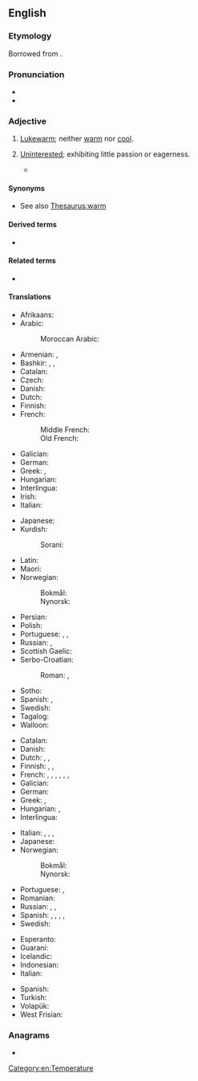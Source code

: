 ==English==
{{was wotd|2010|September|14}}

===Etymology===
Borrowed from {{bor|en|la|tepidus}}.

===Pronunciation===
* {{IPA|/ˈtɛpɪd/|lang=en}}
* {{audio|en-us-tepid.ogg|Audio (US)|lang=en}}

===Adjective===
{{en-adj|-}}

# [[lukewarm|Lukewarm]]; neither [[warm]] nor [[cool]].
#: {{ux|en|I'm drinking a cup of '''tepid''' water.}}
#: {{syn|en|lukewarm}}
# [[uninterested|Uninterested]]; exhibiting little passion or eagerness.
#: {{ux|en|He gave me a '''tepid''' response to the proposal.}}
#* {{quote-journal|date=October 22, 2016
|author=Rami G Khouri
|title=Lebanese oligarchy preserves its interests once again
|work=Aljazeera
|url=http://www.aljazeera.com/indepth/opinion/2016/10/lebanese-oligarchy-preserves-interests-161021075017806.html
|page=
|passage=The erratic behaviour of Hariri now is largely explained by the fact that his best days may be behind him, given his long absences from the country for security reasons, his declining Saudi business interests, some local challenges to his '''tepid''' leadership in recent municipal elections, and his decline in stature in the eyes of his Saudi backers.
}}
#: {{syn|en|uninterested|lukewarm}}

====Synonyms====
* See also [[Thesaurus:warm]]

====Derived terms====
* {{l|en|tepidness}}

====Related terms====
* {{l|en|tepidity}}

====Translations====
{{trans-top|lukewarm}}
* Afrikaans: {{t|af|lou}}
* Arabic:
*: Moroccan Arabic: {{t|ary|دافي|tr=dæfi}}
* Armenian: {{t+|hy|տաքավուն}}, {{t+|hy|գոլ}}
* Bashkir: {{t|ba|имшеү}}, {{t|ba|йылымыс}}, {{t|ba|йылымса}}
* Catalan: {{t|ca|tebi}}
* Czech: {{t+|cs|vlažný}}
* Danish: {{t|da|lunken}}
* Dutch: {{t+|nl|lauw}}
* Finnish: {{t+|fi|haalea}}
* French: {{t+|fr|tiède}}
*: Middle French: {{t|frm|tiede}}
*: Old French: {{t|fro|tiede}}
* Galician: {{t+|gl|tépedo}}
* German: {{t+|de|lauwarm}}
* Greek: {{t+|el|χλιαρός|m}}, {{t+|el|υπόθερμος|m}}
* Hungarian: {{t+|hu|langyos}}
* Interlingua: {{t|ia|tepide}}
* Irish: {{t|ga|alabhog}}
* Italian: {{t+|it|tiepido}}
{{trans-mid}}
* Japanese: {{t+|ja|ぬるい|tr=nurui}}
* Kurdish:
*: Sorani: {{t|ku|شلتێن|tr=shiltén}}
* Latin: {{t|la|tepidus}}
* Maori: {{t|mi|aromahana}}
* Norwegian:
*: Bokmål: {{t+|nb|lunken}}
*: Nynorsk: {{t|nn|lunken}}
* Persian: {{t+|fa|ولرم}}
* Polish: {{t+|pl|letni|m}}
* Portuguese: {{t+|pt|tépido|m}}, {{t+|pt|morno}}, {{t+|pt|tíbio}}
* Russian: {{t+|ru|теплова́тый}}, {{t|ru|[[чуть]] [[тёплый]]}}
* Scottish Gaelic: {{t|gd|flodach}}
* Serbo-Croatian:
*: Roman: {{t+|sh|mlȃko|n}}, {{t+|sh|mlȃk}}
* Sotho: {{t|st|fofo}}
* Spanish: {{t+|es|tibio}}, {{t+|es|templado}}
* Swedish: {{t+|sv|ljummen}}
* Tagalog: {{t|tl|malahininga}}
* Walloon: {{t+|wa|tiene|m|f}}
{{trans-bottom}}

{{trans-top|uninterested}}
* Catalan: {{t|ca|tebi}}
* Danish: {{t|da|lunken}}
* Dutch: {{t+|nl|lauw}}, {{t+|nl|flauw}}, {{t|nl|ongeïnteresseerd}}
* Finnish: {{t+|fi|viileä}}, {{t+|fi|laimea}}, {{t+|fi|vaimea}}
* French: {{t+|fr|tiède}}, {{t+|fr|tiédasse}}, {{t+|fr|mou}}, {{t+|fr|indifférent}}, {{t+|fr|atone}}, {{t+|fr|avachi}}, {{t+|fr|ramollo}}
* Galician: {{t+|gl|tépedo}}
* German: {{t+|de|lau}}
* Greek: {{t+|el|χλιαρός|m}}, {{t+|el|άτονος|m}}
* Hungarian: {{t+|hu|langyos}}, {{t+|hu|lagymatag}}
* Interlingua: {{t|ia|tepide}}
{{trans-mid}}
* Italian: {{t|it|tepido}}, {{t+|it|indifferente}}, {{t+|it|molle}}, {{t+|it|fiacco}}
* Japanese: {{t|ja|冷めた|tr=sameta}}
* Norwegian:
*: Bokmål: {{t+|nb|lunken}}
*: Nynorsk: {{t|nn|lunken}}
* Portuguese: {{t+|pt|desinteressado}}, {{t+|pt|tíbio}}
* Romanian: {{t+|ro|dezinteresat}}
* Russian: {{t+|ru|прохла́дный}}, {{t+|ru|равноду́шный}}, {{t+|ru|безразли́чный}}
* Spanish: {{t+|es|tibio}}, {{t+|es|flojo}}, {{t|es|blandengue}}, {{t+|es|lacio}}, {{t+|es|indiferente}}
* Swedish: {{t+|sv|ljummen}}
{{trans-bottom}}

{{checktrans-top}}
* Esperanto: {{t-check|eo|varmeta}}
* Guaraní: {{t-check|gn|[[akyvy]] (t-)}}
* Icelandic: {{t-check|is|volgur}}
* Indonesian: {{t-check|id|[[suam-suam]] [[kuku]]}}
* Italian: {{t-check|it|tiepido}}
{{trans-mid}}
* Spanish: {{t-check|es|tibio}}
* Turkish: {{t-check|tr|ılık}}
* Volapük: {{t-check|vo|vamülik}}
* West Frisian: {{t-check|fy|lij}}
{{trans-bottom}}

===Anagrams===
* {{anagrams|en|DIPTe}}

[[Category:en:Temperature]]